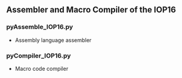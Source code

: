 == Assembler and Macro Compiler of the IOP16 ==

=== pyAssemble_IOP16.py ===

* Assembly language assembler

=== pyCompiler_IOP16.py ===

* Macro code compiler

